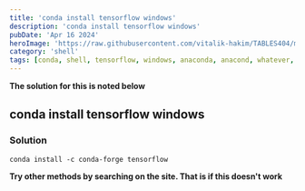 ```yaml
---
title: 'conda install tensorflow windows'
description: 'conda install tensorflow windows'
pubDate: 'Apr 16 2024'
heroImage: 'https://raw.githubusercontent.com/vitalik-hakim/TABLES404/main/error_b/SHELL.jpg'
category: 'shell'
tags: [conda, shell, tensorflow, windows, anaconda, anacond, whatever, t, python, add]
---
```


**The solution for this is noted below**

## conda install tensorflow windows

### Solution

```shell
conda install -c conda-forge tensorflow
```

**Try other methods by searching on the site. That is if this doesn't work**
